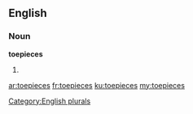 ==English==

===Noun===
'''toepieces'''

# {{plural of|[[toepiece]]}}

[[Category:English plurals]]

[[ar:toepieces]]
[[fr:toepieces]]
[[ku:toepieces]]
[[my:toepieces]]